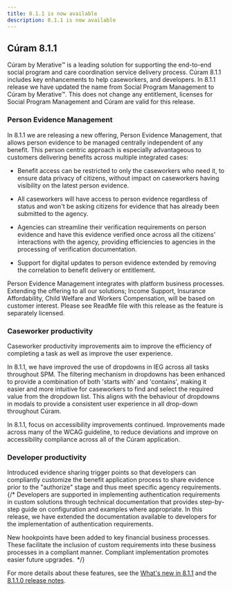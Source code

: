 ```yaml
---
title: 8.1.1 is now available
description: 8.1.1 is now available
---
```


## Cúram 8.1.1

Cúram by Merative™ is a leading solution for supporting the end-to-end social program and care coordination service delivery process. Cúram 8.1.1 includes key enhancements to help caseworkers, and developers. In 8.1.1 release we have updated the name from Social Program Management to Cúram by Merative™. This does not change any entitlement, licenses for Social Program Management and Cúram are valid for this release.

### Person Evidence Management

In 8.1.1 we are releasing a new offering, Person Evidence Management, that allows person evidence to be managed centrally independent of any benefit. This person centric approach is especially advantageous to customers delivering benefits across multiple integrated cases:

* Benefit access can be restricted to only the caseworkers who need it, to ensure data privacy of citizens, without impact on caseworkers having visibility on the latest person evidence.

* All caseworkers will have access to person evidence regardless of status and won't be asking citizens for evidence that has already been submitted to the agency.

* Agencies can streamline their verification requirements on person evidence and have this evidence verified once across all the citizens' interactions with the agency, providing efficiencies to agencies in the processing of verification documentation.

* Support for digital updates to person evidence extended by removing the correlation to benefit delivery or entitlement.

Person Evidence Management integrates with platform business processes. Extending the offering to all our solutions; Income Support, Insurance Affordability, Child Welfare and Workers Compensation, will be based on customer interest. Please see ReadMe file with this release as the feature is separately licensed.

### Caseworker productivity

Caseworker productivity improvements aim to improve the efficiency of completing a task as well as improve the user experience. 

In 8.1.1, we have improved the use of dropdowns in IEG across all tasks throughout SPM. The filtering mechanism in dropdowns has been enhanced to provide a combination of both 'starts with' and 'contains', making it easier and more intuitive for caseworkers to find and select the required value from the dropdown list. This aligns with the behaviour of dropdowns in modals to provide a consistent user experience in all drop-down throughout Cúram. 

In 8.1.1, focus on accessibility improvements continued. Improvements made across many of the WCAG guideline, to reduce deviations and improve on accessibility compliance across all of the Cúram application. 

### Developer productivity

Introduced evidence sharing trigger points so that developers can compliantly customize the benefit application process to share evidence prior to the "authorize" stage and thus meet specific agency requirements.
{/* Developers are supported in implementing authentication requirements in custom solutions through technical documentation that provides step-by-step guide on configuration and examples where appropriate. In this release, we have extended the documentation available to developers for the implementation of authentication requirements.

New hookpoints have been added to key financial business processes. These facilitate the inclusion of custom requirements into these business processes in a compliant manner. Compliant implementation promotes easier future upgrades.   */}

For more details about these features, see the [What's new in 8.1.1](/pdf/spm/SPM_WhatsNew_810.pdf) and the [8.1.1.0 release notes](/pdf/releasenotes/spm8100.pdf).
